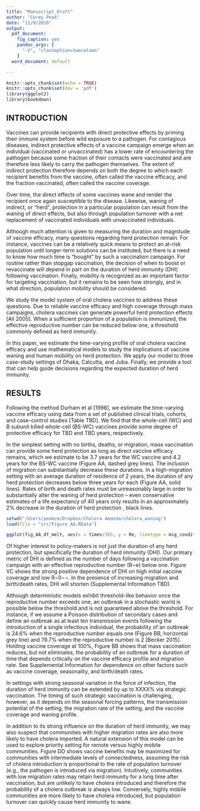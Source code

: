 ```yaml
---
title: "Manuscript_Draft"
author: "Corey Peak"
date: "11/9/2016"
output: 
  pdf_document:
    fig_caption: yes
    pandoc_args: [
      "-V", "classoption=twocolumn"
    ]
  word_document: default

---
```


```r
knitr::opts_chunk$set(echo = TRUE)
knitr::opts_chunk$set(dev = 'pdf')
library(ggplot2)
library(bookdown)
```

## INTRODUCTION

Vaccines can provide recipients with direct protective effects by priming their immune system before wild exposure to a pathogen. For contagious diseases, indirect protective effects of a vaccine campaign emerge when an individual (vaccinated or unvaccinated) has a lower rate of encountering the pathogen because some fraction of their contacts were vaccinated and are therefore less likely to carry the pathogen themselves. The extent of indirect protection therefore depends on both the degree to which each recipient benefits from the vaccine, often called the vaccine efficacy, and the fraction vaccinated, often called the vaccine coverage.

Over time, the direct effects of some vaccines wane and render the recipient once again susceptible to the disease. Likewise, waning of indirect, or “herd”, protection in a particular population can result from the waning of direct effects, but also through population turnover with a net replacement of vaccinated individuals with unvaccinated individuals. 

Although much attention is given to measuring the duration and magnitude of vaccine efficacy, many questions regarding herd protection remain. For instance, vaccines can be a relatively quick means to protect an at-risk population until longer-term solutions can be instituted, but there is a need to know how much time is “bought” by such a vaccination campaign. For routine rather than stopgap vaccination, the decision of when to boost or revaccinate will depend in part on the duration of herd immunity (DHI) following vaccination. Finally, mobility is recognized as an important factor for targeting vaccination, but it remains to be seen how strongly, and in what direction, population mobility should be considered.

We study the model system of oral cholera vaccines to address these questions. Due to reliable vaccine efficacy and high coverage through mass campaigns, cholera vaccines can generate powerful herd protection effects [Ali 2005]. When a sufficient proportion of a population is immunized, the effective reproductive number can be reduced below one, a threshold commonly defined as herd immunity. 

In this paper, we estimate the time-varying profile of oral cholera vaccine efficacy and use mathematical models to study the implications of vaccine waning and human mobility on herd protection. We apply our model to three case-study settings of Dhaka, Calcutta, and Juba. Finally, we provide a tool that can help guide decisions regarding the expected duration of herd immunity.


## RESULTS


Following the method Durham et al [1998], we estimate the time-varying vaccine efficacy using data from a set of published clinical trials, cohorts, and case-control studies [Table TBD]. We find that the whole-cell (WC) and B subunit killed whole-cell (BS-WC) vaccines provide some degree of protective efficacy for TBD and TBD years, respectively. 

In the simplest setting with no births, deaths, or migration, mass vaccination can provide some herd protection as long as direct vaccine efficacy remains, which we estimate to be 3.7 years for the WC vaccine and 4.2 years for the BS-WC vaccine (Figure AA, dashed grey lines). The inclusion of migration can substantially decrease these durations. In a high-migration setting with an average duration of residence of 2 years, the duration of any herd protection decreases below three years for each (Figure AA, solid lines). Rates of birth and death rates must be unreasonably large in order to substantially alter the waning of herd protection – even conservative estimates of a life expectancy of 40 years only results in an approximately 2% decrease in the duration of herd protection \ref{fig_AA}, black lines.

```r
setwd("/Users/peakcm/Dropbox/Cholera Amanda/cholera_waning")
load(file = "src/Figure_AA.RData")

ggplot(fig_AA_df_melt, aes(x = times/365, y = Re, linetype = mig_condition_name, color = birth_death_rate_condition_name)) + geom_line() + facet_grid(VE_condition_name ~.) + xlab("Years since Vaccination") + ylab("X(t)") + theme_bw() + scale_color_manual(values = c("black", "grey"), name = "Birth/Death Rate") + scale_linetype_discrete(name = "In/Out Migration Rate") + theme(text = element_text(size=8), legend.text=element_text(size=8), legend.title=element_text(size=8))
```

Of higher interest to policy-makers is not just the duration of any herd protection, but specifically the duration of herd immunity (DHI). Our primary metric of DHI is defined as the number of days following a vaccination campaign with an effective reproductive number (R¬e) below one. Figure VC shows the strong positive dependence of DHI on high initial vaccine coverage and low R¬0¬¬. In the presence of increasing migration and birth/death rates, DHI will shorten (Supplemental Information TBD). 

Although deterministic models exhibit threshold-like behavior once the reproductive number exceeds one, an outbreak in a stochastic world is possible below the threshold and is not guaranteed above the threshold. For instance, if we assume a Poisson distribution of secondary cases and define an outbreak as at least ten transmission events following the introduction of a single infectious individual, the probability of an outbreak is 24.6% when the reproductive number equals one (Figure BB, horizontal grey line) and 79.7% when the reproductive number is 2 [Becker 2015]. Holding vaccine coverage at 100%, Figure BB shows that mass vaccination reduces, but not eliminates, the probability of an outbreak for a duration of time that depends critically on the vaccine efficacy profile and migration rate.  See Supplemental Information for dependence on other factors such as vaccine coverage, seasonality, and birth/death rates.

In settings with strong seasonal variation in the force of infection, the duration of herd immunity can be extended by up to XXXX% via strategic vaccination. The timing of such strategic vaccination is challenging, however, as it depends on the seasonal forcing patterns, the transmission potential of the setting, the migration rate of the setting, and the vaccine coverage and waning profile. 

In addition to its strong influence on the duration of herd immunity, we may also suspect that communities with higher migration rates are also more likely to have cholera imported. A natural extension of this model can be used to explore priority setting for remote versus highly mobile communities. Figure DD shows vaccine benefits may be maximized for communities with intermediate levels of connectedness, assuming the risk of cholera introduction is proportional to the rate of population turnover (e.g., the pathogen is introduced via migration). Intuitively, communities with low migration rates may retain herd immunity for a long time after vaccination, but are unlikely to have cholera introduced and therefore the probability of a cholera outbreak is always low. Conversely, highly mobile communities are more likely to have cholera introduced, but population turnover can quickly cause herd immunity to wane.

